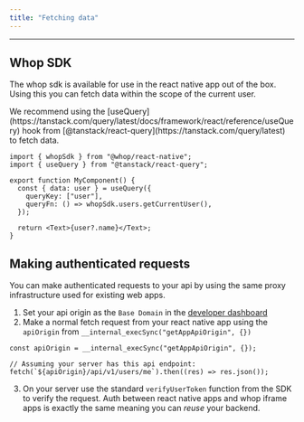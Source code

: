 ```yaml
---
title: "Fetching data"
---
```


---

## Whop SDK

The whop sdk is available for use in the react native app out of the box. Using this you can fetch data within the scope of the current user.

<Info>
  We recommend using the [useQuery](https://tanstack.com/query/latest/docs/framework/react/reference/useQuery) hook from [@tanstack/react-query](https://tanstack.com/query/latest) to fetch
  data.
</Info>

```tsx
import { whopSdk } from "@whop/react-native";
import { useQuery } from "@tanstack/react-query";

export function MyComponent() {
  const { data: user } = useQuery({
    queryKey: ["user"],
    queryFn: () => whopSdk.users.getCurrentUser(),
  });

  return <Text>{user?.name}</Text>;
}
```

## Making authenticated requests

You can make authenticated requests to your api by using the same proxy infrastructure used for existing web apps.

1. Set your api origin as the `Base Domain` in the [developer dashboard](https://whop.com/dashboard/developer)
2. Make a normal fetch request from your react native app using the `apiOrigin` from `__internal_execSync("getAppApiOrigin", {})`

```tsx
const apiOrigin = __internal_execSync("getAppApiOrigin", {});

// Assuming your server has this api endpoint:
fetch(`${apiOrigin}/api/v1/users/me`).then((res) => res.json());
```

3. On your server use the standard `verifyUserToken` function from the SDK to verify the request. Auth between react native apps and whop iframe apps is exactly the same meaning you can _reuse_ your backend.
